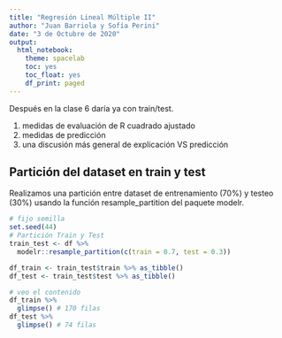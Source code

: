 ```yaml
---
title: "Regresión Lineal Múltiple II"
author: "Juan Barriola y Sofía Perini"
date: "3 de Octubre de 2020"
output:
  html_notebook:
    theme: spacelab
    toc: yes
    toc_float: yes
    df_print: paged
---
```


Después en la clase 6 daría ya con train/test.

1) medidas de evaluación  de R cuadrado ajustado
2) medidas de predicción
3) una discusión más general de explicación VS predicción

## Partición del dataset en train y test

Realizamos una partición entre dataset de entrenamiento (70%) y testeo (30%) usando la función resample_partition del paquete modelr.

```r
# fijo semilla
set.seed(44)
# Partición Train y Test
train_test <- df %>% 
  modelr::resample_partition(c(train = 0.7, test = 0.3))

df_train <- train_test$train %>% as_tibble()
df_test <- train_test$test %>% as_tibble()

# veo el contenido
df_train %>%
  glimpse() # 170 filas
df_test %>%
  glimpse() # 74 filas
```